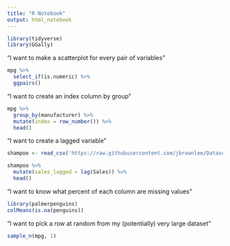 ```yaml
---
title: "R Notebook"
output: html_notebook
---
```



```r
library(tidyverse)
library(GGally)
```



“I want to make a scatterplot for every pair of variables”


```r
mpg %>% 
  select_if(is.numeric) %>% 
  ggpairs()
```



“I want to create an index column by group”


```r
mpg %>% 
  group_by(manufacturer) %>% 
  mutate(index = row_number()) %>% 
  head()
```


“I want to create a lagged variable”


```r
shampoo <- read_csv('https://raw.githubusercontent.com/jbrownlee/Datasets/master/shampoo.csv')

shampoo %>% 
  mutate(sales_lagged = lag(Sales)) %>% 
  head()
```


“I want to know what percent of each column are missing values”


```r
library(palmerpenguins)
colMeans(is.na(penguins))
```

“I want to pick a row at random from my (potentially) very large dataset”


```r
sample_n(mpg, 1)
``` 